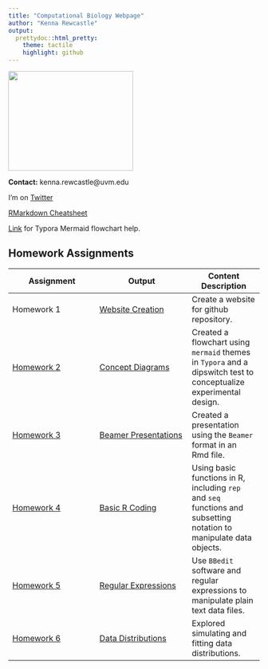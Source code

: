```yaml
---
title: "Computational Biology Webpage"
author: "Kenna Rewcastle"
output:
  prettydoc::html_pretty:
    theme: tactile
    highlight: github
---
```


<img src="Kenna_amanita.JPG" width="250" height="200" />

**Contact:** kenna.rewcastle@uvm.edu  
  
I'm on [Twitter](https://twitter.com/kennarewcastle?lang=en)

[RMarkdown Cheatsheet](https://www.rstudio.com/wp-content/uploads/2015/02/rmarkdown-cheatsheet.pdf) 

[Link](http://support.typora.io/Draw-Diagrams-With-Markdown/) for Typora Mermaid flowchart help.

## Homework Assignments

Assignment  | Output | Content Description
------------- | -------------- |----------- 
Homework 1  | [Website Creation](https://kennarewcastle.github.io/RewcastleBio381/) | Create a website for github repository. | -
[Homework 2](https://gotellilab.github.io/Bio381/Homeworks/Homework02_2018.html) | [Concept Diagrams](HW2.html) | Created a flowchart using `mermaid` themes in `Typora` and a dipswitch test to conceptualize experimental design. | -
[Homework 3](https://gotellilab.github.io/Bio381/Homeworks/Homework03_2018.html) | [Beamer Presentations](PLFA_pres.pdf) | Created a presentation using the `Beamer` format in an Rmd file. | -
[Homework 4](https://gotellilab.github.io/Bio381/Homeworks/Homework04_2018.html) | [Basic R Coding](Homework_4.html) | Using basic functions in R, including `rep` and `seq` functions and subsetting notation to manipulate data objects. | -
[Homework 5](https://gotellilab.github.io/Bio381/Homeworks/Homework05_2018.html) | [Regular Expressions](RewcastleHW5.html) | Use `BBedit` software and regular expressions to manipulate plain text data files. | -
[Homework 6](https://gotellilab.github.io/Bio381/Homeworks/Homework06_2018.html) | [Data Distributions](HW6.html) | Explored simulating and fitting data distributions. | -